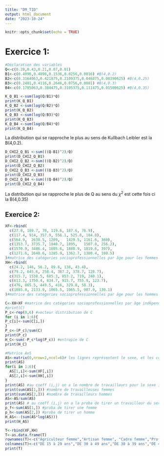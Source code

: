 ```yaml
---
title: "DM_TID"
output: html_document
date: "2023-10-24"
---
```


```r
knitr::opts_chunk$set(echo = TRUE)
```

# Exercice 1:

```r
#Déclaration des variables
Q<-c(0.28,0.43,0.21,0.07,0.01)
B1<-c(0.4096,0.4096,0.1536,0.0256,0.0016) #B(4,0.2)
B2<-c(0.3164063,0.421875,0.2109375,0.046875,0.00390625) #B(4,0.25)
B3<-c(0.2401,0.4116,0.2646,0.0756,0.0081) #B(4,0.3)
B4<-c(0.1785063,0.384475,0.3105375,0.111475,0.01500625) #B(4,0.35)
```

```r
K_Q_B1 <-sum(log(Q/B1)*Q)
print(K_Q_B1)
K_Q_B2 <-sum(log(Q/B2)*Q)
print(K_Q_B2)
K_Q_B3 <-sum(log(Q/B3)*Q)
print(K_Q_B3)
K_Q_B4 <-sum(log(Q/B4)*Q)
print(K_Q_B4)
```
La distribution qui se rapproche le plus au sens de Kullbach Leibler est la B(4,0.2).

```r
D_CHI2_Q_B1 <-sum(((Q-B1)^2)/Q)
print(D_CHI2_Q_B1)
D_CHI2_Q_B2 <-sum(((Q-B2)^2)/Q)
print(D_CHI2_Q_B2)
D_CHI2_Q_B3 <-sum(((Q-B3)^2)/Q)
print(D_CHI2_Q_B3)
D_CHI2_Q_B4 <-sum(((Q-B4)^2)/Q)
print(D_CHI2_Q_B4)
```
La distribution qui se rapproche le plus de Q au sens du $\chi^2$ est cette fois ci la B(4,0.35)

## Exercice 2:

```r
XF<-rbind(
  c(27.8, 189.7, 70, 119.6, 187.6, 76.9),
  c(117.4, 914, 357.9, 556.1, 525.8, 184.8),
  c(564.9, 	2638.5, 1209,	1429.5,	1161.6, 360),
  c(1353.7, 3735.7,	1840.7,	1895,	1507.8,	256.2),
  c(1570.9, 3486.4, 1605.6, 1880.9, 1819.6, 397),
  c(1271.6, 2648.6, 1285.9, 1362.7, 1300.4, 180.5)
)#matrice des catégories socioprofessionnelles par âge pour les femmes
XH<-rbind(
  c(24.2, 146, 56.2, 89.8, 138, 43.4),
  c(79.2, 645.6, 258.4, 387.2, 378.7, 128.7),
  c(315.7, 1538.5, 685.3, 853.2, 719, 240.1),
  c(613.3, 1750.4, 834.7, 915.7, 755.9, 123.7),
  c(476, 865.5, 449.5, 416, 329.8, 58.3),
  c(1085.8, 2133.9, 1065.5, 1065.5, 987.9, 130.1)
)#matrice des catégories socioprofessionnelles par âge pour les hommes
```

```r
C<-XH+XF #matrice des catégories socioprofessionnelles par âge indépendemment du sexe
#print(C)
P_c<-rep(0,6) #vecteur distribution de C
for (i in 1:6){
P_c[i]<-sum(C[i,])
}
P_c<-(P_c)/sum(C)
print(P_c)
H_C<-sum(-P_c*log(P_c)) #entropie de C
print(H_C)
```

```r
#Matrice AxS
AS<-matrix(0,nrow=2,ncol=6)# les lignes représentent le sexe, et les colonnes les tranches d'age
print(AS)
for(i in 1:6){
  AS[1,i]<-sum(XF[,i])
  AS[2,i]<-sum(XH[,i])
}
print(AS) #au coeff (i,j) on a le nombre de travailleurs pour le sexe i et la tranche d'age j
print(sum(AS[1,])) #nombre de travailleuses femmes
print(sum(AS[2,])) #nombre de travailleurs hommes
AS<-AS/sum(AS) 
print(AS) # au coeff (i,j) on a la proba de tirer un travailleur du sexe i et de la tranche d'age j
p_f<-sum(AS[1,]) #proba de tirer une femme
p_h<-sum(AS[2,]) #proba de tirer un homme
H_AS<--(sum(AS*log(AS)))
print(H_AS)
```

```r
T<-rbind(XF,XH)
T<-as.data.frame(T)
rownames(T)<-c("Agriculteur femme","Artisan femme", "Cadre femme","Profession i femme","Employés femme","Ouvrier femme","Agriculteur homme","Artisan homme", "Cadre homme","Profession i homme","Employés homme","Ouvrier homme")
colnames(T)<-c("DE 15 à 29 ans","DE 30 à 49 ans","DE 30 à 39 ans","DE 40 à 49 ans","DE 50 à 59 ans","60 ans et plus")
print(T)
```

